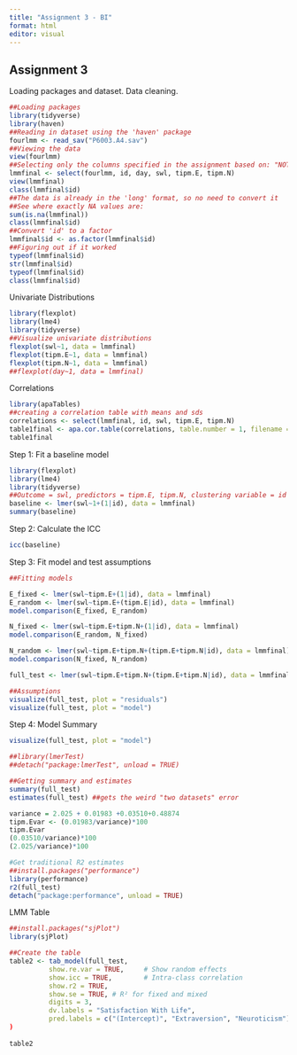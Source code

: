 ```yaml
---
title: "Assignment 3 - BI"
format: html
editor: visual
---
```


## Assignment 3

Loading packages and dataset. Data cleaning.

```r
##Loading packages
library(tidyverse)
library(haven)
##Reading in dataset using the 'haven' package
fourlmm <- read_sav("P6003.A4.sav")
##Viewing the data
view(fourlmm)
##Selecting only the columns specified in the assignment based on: "NOTE: Other variables not needed for this assignment, despite being in the dataset."
lmmfinal <- select(fourlmm, id, day, swl, tipm.E, tipm.N)
view(lmmfinal)
class(lmmfinal$id)
##The data is already in the 'long' format, so no need to convert it
##See where exactly NA values are:
sum(is.na(lmmfinal))
class(lmmfinal$id)
##Convert 'id' to a factor
lmmfinal$id <- as.factor(lmmfinal$id)
##Figuring out if it worked
typeof(lmmfinal$id)
str(lmmfinal$id)
typeof(lmmfinal$id)
class(lmmfinal$id)
```

Univariate Distributions

```r
library(flexplot)
library(lme4)
library(tidyverse)
##Visualize univariate distributions
flexplot(swl~1, data = lmmfinal)
flexplot(tipm.E~1, data = lmmfinal)
flexplot(tipm.N~1, data = lmmfinal)
##flexplot(day~1, data = lmmfinal)
```

Correlations

```r
library(apaTables)
##creating a correlation table with means and sds
correlations <- select(lmmfinal, id, swl, tipm.E, tipm.N)
table1final <- apa.cor.table(correlations, table.number = 1, filename = "table1final.doc")
table1final
```

Step 1: Fit a baseline model

```r
library(flexplot)
library(lme4)
library(tidyverse)
##Outcome = swl, predictors = tipm.E, tipm.N, clustering variable = id
baseline <- lmer(swl~1+(1|id), data = lmmfinal)
summary(baseline)
```

Step 2: Calculate the ICC

```r
icc(baseline)
```

Step 3: Fit model and test assumptions

```r
##Fitting models

E_fixed <- lmer(swl~tipm.E+(1|id), data = lmmfinal)
E_random <- lmer(swl~tipm.E+(tipm.E|id), data = lmmfinal)
model.comparison(E_fixed, E_random)

N_fixed <- lmer(swl~tipm.E+tipm.N+(1|id), data = lmmfinal)
model.comparison(E_random, N_fixed)

N_random <- lmer(swl~tipm.E+tipm.N+(tipm.E+tipm.N|id), data = lmmfinal)
model.comparison(N_fixed, N_random)

full_test <- lmer(swl~tipm.E+tipm.N+(tipm.E+tipm.N|id), data = lmmfinal)

##Assumptions
visualize(full_test, plot = "residuals")
visualize(full_test, plot = "model")
```

Step 4: Model Summary

```r
visualize(full_test, plot = "model") 

##library(lmerTest)
##detach("package:lmerTest", unload = TRUE)

##Getting summary and estimates
summary(full_test)
estimates(full_test) ##gets the weird "two datasets" error

variance = 2.025 + 0.01983 +0.03510+0.48874
tipm.Evar <- (0.01983/variance)*100
tipm.Evar
(0.03510/variance)*100
(2.025/variance)*100

#Get traditional R2 estimates
##install.packages("performance")
library(performance)
r2(full_test)
detach("package:performance", unload = TRUE)
```

LMM Table

```r
##install.packages("sjPlot")
library(sjPlot)

##Create the table
table2 <- tab_model(full_test,
          show.re.var = TRUE,     # Show random effects
          show.icc = TRUE,        # Intra-class correlation
          show.r2 = TRUE,
          show.se = TRUE, # R² for fixed and mixed
          digits = 3,
          dv.labels = "Satisfaction With Life",
          pred.labels = c("(Intercept)", "Extraversion", "Neuroticism"))
)
  
table2


```
